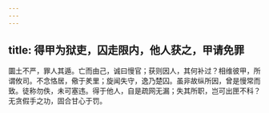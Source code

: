 ```yaml
---
---
---
```

title: 得甲为狱吏，囚走限内，他人获之，甲请免罪
---



圜土不严，罪人其遁。亡而由己，诚曰慢官；获则因人，其何补过？相维彼甲，所谓攸司。不念恪居，儆于羑里；旋闻失守，逸乃楚囚。虽非故纵所因，曾是慢常而致。徒称勿佚，未可塞违。得于他人，自是疏网无漏；失其所职，岂可出匣不科？无贪假手之功，固合甘心于罚。